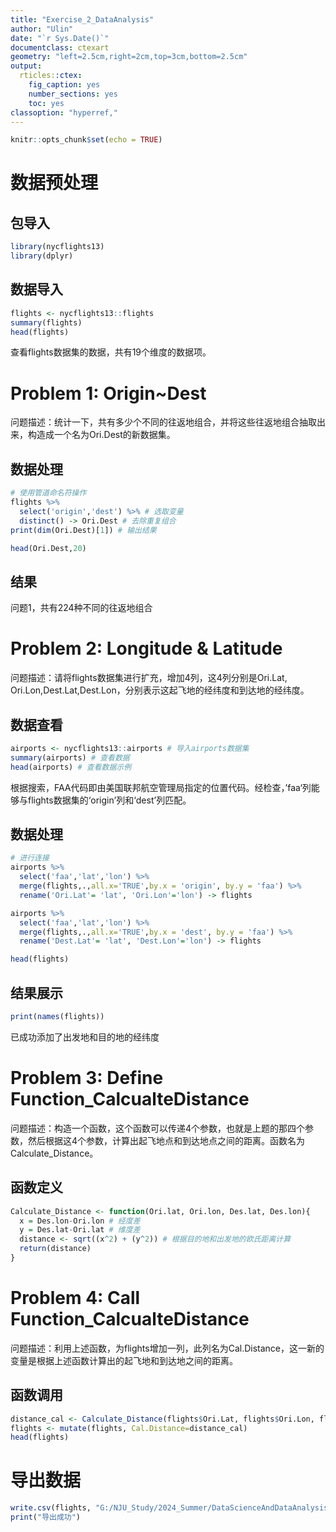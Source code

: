 ```yaml
---
title: "Exercise_2_DataAnalysis"
author: "Ulin"
date: "`r Sys.Date()`"
documentclass: ctexart
geometry: "left=2.5cm,right=2cm,top=3cm,bottom=2.5cm"
output:
  rticles::ctex:
    fig_caption: yes
    number_sections: yes
    toc: yes
classoption: "hyperref,"
---
```


```r
knitr::opts_chunk$set(echo = TRUE)
```

# 数据预处理

## 包导入

```r
library(nycflights13)
library(dplyr)
```

## 数据导入

```r
flights <- nycflights13::flights
summary(flights)
head(flights)
```

查看flights数据集的数据，共有19个维度的数据项。

# Problem 1: Origin~Dest

问题描述：统计一下，共有多少个不同的往返地组合，并将这些往返地组合抽取出来，构造成一个名为Ori.Dest的新数据集。

## 数据处理
```r
# 使用管道命名符操作
flights %>%
  select('origin','dest') %>% # 选取变量
  distinct() -> Ori.Dest # 去除重复组合
print(dim(Ori.Dest)[1]) # 输出结果
```
```r
head(Ori.Dest,20)
```

## 结果
问题1，共有224种不同的往返地组合

# Problem 2: Longitude & Latitude

问题描述：请将flights数据集进行扩充，增加4列，这4列分别是Ori.Lat, Ori.Lon,Dest.Lat,Dest.Lon，分别表示这起飞地的经纬度和到达地的经纬度。

## 数据查看
```r
airports <- nycflights13::airports # 导入airports数据集
summary(airports) # 查看数据
head(airports) # 查看数据示例
```
根据搜索，FAA代码即由美国联邦航空管理局指定的位置代码。经检查，’faa‘列能够与flights数据集的‘origin’列和‘dest’列匹配。

## 数据处理
```r
# 进行连接
airports %>%
  select('faa','lat','lon') %>%
  merge(flights,.,all.x='TRUE',by.x = 'origin', by.y = 'faa') %>%
  rename('Ori.Lat'= 'lat', 'Ori.Lon'='lon') -> flights

airports %>%
  select('faa','lat','lon') %>%
  merge(flights,.,all.x='TRUE',by.x = 'dest', by.y = 'faa') %>%
  rename('Dest.Lat'= 'lat', 'Dest.Lon'='lon') -> flights

head(flights) 
```

## 结果展示
```r
print(names(flights))
```
已成功添加了出发地和目的地的经纬度

# Problem 3: Define Function_CalcualteDistance

问题描述：构造一个函数，这个函数可以传递4个参数，也就是上题的那四个参数，然后根据这4个参数，计算出起飞地点和到达地点之间的距离。函数名为Calculate_Distance。

## 函数定义
```r
Calculate_Distance <- function(Ori.lat, Ori.lon, Des.lat, Des.lon){
  x = Des.lon-Ori.lon # 经度差
  y = Des.lat-Ori.lat # 维度差
  distance <- sqrt((x^2) + (y^2)) # 根据目的地和出发地的欧氏距离计算
  return(distance)
}
```

# Problem 4: Call Function_CalcualteDistance

问题描述：利用上述函数，为flights增加一列，此列名为Cal.Distance，这一新的变量是根据上述函数计算出的起飞地和到达地之间的距离。

## 函数调用
```r
distance_cal <- Calculate_Distance(flights$Ori.Lat, flights$Ori.Lon, flights$Dest.Lat, flights$Dest.Lon)
flights <- mutate(flights, Cal.Distance=distance_cal)
head(flights)
```
# 导出数据
```r
write.csv(flights, "G:/NJU_Study/2024_Summer/DataScienceAndDataAnalysis/Exercise/02/flights.csv")
print("导出成功")
```

